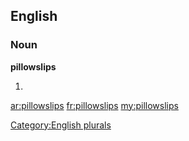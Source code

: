 ==English==

===Noun===
'''pillowslips'''

# {{plural of|[[pillowslip]]}}

[[Category:English plurals]]

[[ar:pillowslips]]
[[fr:pillowslips]]
[[my:pillowslips]]